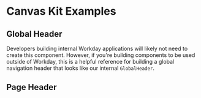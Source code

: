 

<Meta title="Examples/Headers" />

# Canvas Kit Examples

## Global Header

Developers building internal Workday applications will likely not need to create this component.
However, if you're building components to be used outside of Workday, this is a helpful reference
for building a global navigation header that looks like our internal `GlobalHeader`.

<CodeExamplePreview code={GlobalHeaderBasic} />

## Page Header

<CodeExamplePreview code={PageHeaderBasic} />
